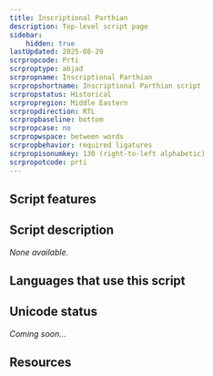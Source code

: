 ```yaml
---
title: Inscriptional Parthian
description: Top-level script page
sidebar:
    hidden: true
lastUpdated: 2025-08-29
scrpropcode: Prti
scrproptype: abjad
scrpropname: Inscriptional Parthian
scrpropshortname: Inscriptional Parthian script
scrpropstatus: Historical
scrpropregion: Middle Eastern
scrpropdirection: RTL
scrpropbaseline: bottom
scrpropcase: no
scrpropwspace: between words
scrpropbehavior: required ligatures
scrpropisonumkey: 130 (right-to-left alphabetic)
scrpropotcode: prti
---
```



## Script features

<ScriptInfo />

## Script description

_None available._

## Languages that use this script

<WsList script='Prti' wsMax='5' />

## Unicode status

_Coming soon..._

## Resources

<ScriptResources detailSummary='seemore' />

